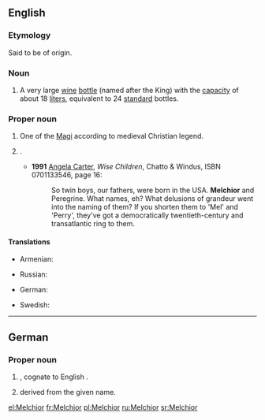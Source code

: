 {{also|melchior}}
==English==

===Etymology===
Said to be of {{etyl|peo|en}} origin.

===Noun===
{{en-noun}}

# A very large [[wine]] [[bottle]] (named after the King) with the [[capacity]] of about 18 [[liter]]s, equivalent to 24 [[standard]] bottles.

===Proper noun===
{{en-proper noun}}

# One of the [[Magi]] according to medieval Christian legend.
# {{qualifier|rather rare}} {{given name|male|from=Old Persian}}.
#* '''1991''' [[w:Angela Carter|Angela Carter]], ''Wise Children'', Chatto & Windus, ISBN 0701133546, page 16:
#*: So twin boys, our fathers, were born in the USA. '''Melchior''' and Peregrine. What names, eh? What delusions of grandeur went into the naming of them? If you shorten them to 'Mel' and 'Perry', they've got a democratically twentieth-century and transatlantic ring to them.

====Translations====
{{trans-top|one of the Magi}}
* Armenian: {{t|hy|Մելքոն|sc=Armn}}
{{trans-mid}}
* Russian: {{t|ru|Мельхио́р}}
{{trans-bottom}}
{{trans-top|male given name}}
* German: {{t|de|Melchior}}
{{trans-mid}}
* Swedish: {{t+|sv|Melker}}
{{trans-bottom}}

----

==German==

===Proper noun===
{{head|de|proper noun}}

# {{given name|male|lang=de}}, cognate to English {{l|en|Melchior}}.
# {{surname|from=given names|lang=de|dot=}} derived from the given name.

[[el:Melchior]]
[[fr:Melchior]]
[[pl:Melchior]]
[[ru:Melchior]]
[[sr:Melchior]]